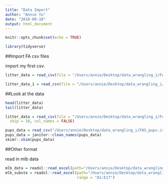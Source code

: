 ```yaml
---
title: "Data Import"
author: "Annie Yu" 
date: "2018-09-18"
output: html_document
---
```


```r
knitr::opts_chunk$set(echo = TRUE)
```

```r
library(tidyverse)
```

##Import FA csv files

import my first csv.

```r
litter_data = read_csv(file = "/Users/annie/Desktop/data_wrangling_i/FAS_litters.csv")
```


```r
litter_data_1 = read_csv(file = "/Users/annie/Desktop/data_wrangling_i/FAS_pups.csv")
```

##Look at the data
```r
head(litter_data)
tail(litter_data)
```

```r
litter_data = read_csv(file = "/Users/annie/Desktop/data_wrangling_i/FAS_litters.csv",
  skip = 10, col_names = FALSE)
```

```r
pups_data = read_csv("/Users/annie/Desktop/data_wrangling_i/FAS_pups.csv", col_types = "ciiiii")
pups_data = janitor::clean_names(pups_data)
skimr::skim(pups_data)
```

##Other format

read in mlb data
```r
mlb_data = readxl::read_excel(path="/Users/annie/Desktop/data_wrangling_i/mlb11.xlsx")
mlb_subste = readxl::read_excel(path="/Users/annie/Desktop/data_wrangling_i/mlb11.xlsx",
                                range = "A1:E17")
```
